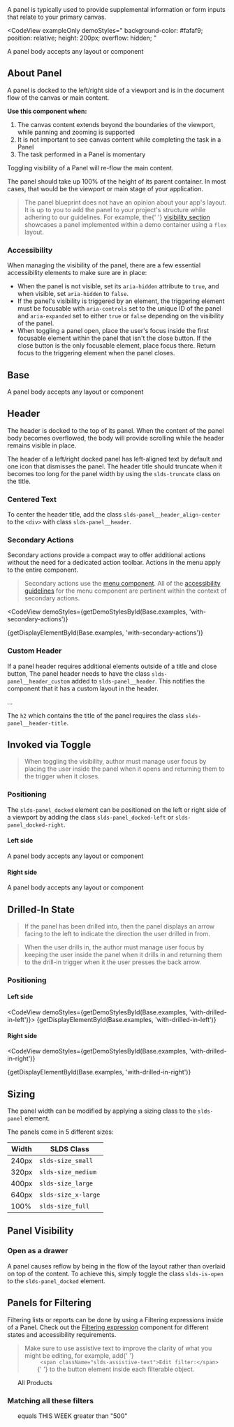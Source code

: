 
<div className="doc lead">
  A panel is typically used to provide supplemental information or form inputs
  that relate to your primary canvas.
</div>

<CodeView
  exampleOnly
  demoStyles="
    background-color: #fafaf9;
    position: relative;
    height: 200px;
    overflow: hidden;
  "
>
  <Panel size="medium" title="Panel Header" docked="left" invoke="toggle">
    A panel body accepts any layout or component
  </Panel>
</CodeView>

## About Panel

A panel is docked to the left/right side of a viewport and is in the document flow of the canvas or main content.

**Use this component when:**

1.  The canvas content extends beyond the boundaries of the viewport, while panning and zooming is supported
2.  It is not important to see canvas content while completing the task in a Panel
3.  The task performed in a Panel is momentary

Toggling visibility of a Panel will re-flow the main content.

The panel should take up 100% of the height of its parent container. In most cases, that would be the viewport or main stage of your application.

<Blockquote type="note" header="Implementation Note">
  <p>
    The panel blueprint does not have an opinion about your app's layout. It is
    up to you to add the panel to your project's structure while adhering to our
    guidelines. For example, the{' '}
    <a href="#Panel-Visibility">visibility section</a> showcases a panel
    implemented within a demo container using a <code>flex</code> layout.
  </p>
</Blockquote>

### Accessibility

When managing the visibility of the panel, there are a few essential accessibility elements to make sure are in place:

- When the panel is not visible, set its `aria-hidden` attribute to `true`, and when visible, set `aria-hidden` to `false`.
- If the panel's visibility is triggered by an element, the triggering element must be focusable with `aria-controls` set to the unique ID of the panel and `aria-expanded` set to either `true` or `false` depending on the visibility of the panel.
- When toggling a panel open, place the user's focus inside the first focusable element within the panel that isn't the close button. If the close button is the only focusable element, place focus there. Return focus to the triggering element when the panel closes.

## Base

<Example title="Panel base">
  <CodeView
    demoStyles="
      background-color: #fafaf9;
      position: relative;
      height: 600px;
      overflow: hidden;
  "
  >
    <Panel size="medium" title="Panel Header" docked="left" invoke="toggle">
      A panel body accepts any layout or component
    </Panel>
  </CodeView>
</Example>

## Header

The header is docked to the top of its panel. When the content of the panel body becomes overflowed, the body will provide scrolling while the header remains visible in place.

The header of a left/right docked panel has left-aligned text by default and one icon that dismisses the panel. The header title should truncate when it becomes too long for the panel width by using the `slds-truncate` class on the title.

<Example title="Panel base - header">
  <CodeView
    demoStyles="
      background-color: #fafaf9;
      position: relative;
      height: 50px;
      overflow: hidden;
  "
  >
    <Panel size="medium" title="Panel Header" docked="left" invoke="toggle" />
  </CodeView>
</Example>

### Centered Text

To center the header title, add the class `slds-panel__header_align-center` to the `<div>` with class `slds-panel__header`.

<Example title="Panel base - header">
  <CodeView
    demoStyles="
      background-color: #fafaf9;
      position: relative;
      height: 50px;
      overflow: hidden;
  "
  >
    <Panel
      size="medium"
      title="Panel Header"
      docked="left"
      invoke="toggle"
      hasCenterTitle
    />
  </CodeView>
</Example>

### Secondary Actions

Secondary actions provide a compact way to offer additional actions without the need for a dedicated action toolbar. Actions in the menu apply to the entire component.

<Blockquote type="a11y" header="Accessibility Requirement">
  <p>
    Secondary actions use the <a href="/components/menus/#Accessibility">menu component</a>. All of the <a href="/components/menus/#Accessibility">accessibility guidelines</a> for the menu component are pertinent within the context of secondary actions.
  </p>
</Blockquote>

<CodeView
  demoStyles={getDemoStylesById(Base.examples, 'with-secondary-actions')}
>
  {getDisplayElementById(Base.examples, 'with-secondary-actions')}
</CodeView>

### Custom Header

If a panel header requires additional elements outside of a title and close button, The panel header needs to have the class `slds-panel__header_custom` added to `slds-panel__header`. This notifies the component that it has a custom layout in the header.

<CodeBlock toggleCode={false}>
  <div className="slds-panel__header slds-panel__header_custom">...</div>
</CodeBlock>

The `h2` which contains the title of the panel requires the class `slds-panel__header-title`.

## Invoked via Toggle

<Blockquote type="a11y" header="Accessibility Requirement">
  <p>
    When toggling the visibility, author must manage user focus by placing the
    user inside the panel when it opens and returning them to the trigger when
    it closes.
  </p>
</Blockquote>

### Positioning

The `slds-panel_docked` element can be positioned on the left or right side of a viewport by adding the class `slds-panel_docked-left` or `slds-panel_docked-right`.

#### Left side

<Example title="Panel base - left dock toggle">
  <CodeView
    demoStyles="
      background-color: #fafaf9;
      position: relative;
      height: 200px;
      overflow: hidden;
  "
  >
    <Panel size="medium" title="Panel Header" docked="left" invoke="toggle">
      A panel body accepts any layout or component
    </Panel>
  </CodeView>
</Example>

#### Right side

<Example title="Panel base - right dock toggle">
  <CodeView
    demoStyles="
      background-color: #fafaf9;
      position: relative;
      height: 200px;
      overflow: hidden;
  "
  >
    <Panel size="medium" title="Panel Header" docked="right" invoke="toggle">
      A panel body accepts any layout or component
    </Panel>
  </CodeView>
</Example>

## Drilled-In State

<Blockquote type="note" header="Design Note">
  <p>
    If the panel has been drilled into, then the panel displays an arrow facing
    to the left to indicate the direction the user drilled in from.
  </p>
</Blockquote>

<Blockquote type="a11y" header="Accessibility Requirement">
  <p>
    When the user drills in, the author must manage user focus by keeping the
    user inside the panel when it drills in and returning them to the drill-in
    trigger when it the user presses the back arrow.
  </p>
</Blockquote>

### Positioning

#### Left side

<CodeView demoStyles={getDemoStylesById(Base.examples, 'with-drilled-in-left')}>
  {getDisplayElementById(Base.examples, 'with-drilled-in-left')}
</CodeView>

#### Right side

<CodeView
  demoStyles={getDemoStylesById(Base.examples, 'with-drilled-in-right')}
>
  {getDisplayElementById(Base.examples, 'with-drilled-in-right')}
</CodeView>

## Sizing

The panel width can be modified by applying a sizing class to the `slds-panel` element.

The panels come in 5 different sizes:

| Width | SLDS Class          |
| ----- | ------------------- |
| 240px | `slds-size_small`   |
| 320px | `slds-size_medium`  |
| 400px | `slds-size_large`   |
| 640px | `slds-size_x-large` |
| 100%  | `slds-size_full`    |

## Panel Visibility

### Open as a drawer

A panel causes reflow by being in the flow of the layout rather than overlaid on top of the content. To achieve this, simply toggle the class `slds-is-open` to the `slds-panel_docked` element.

<CodeView>
  <PanelPlayground drawer />
</CodeView>

## Panels for Filtering

Filtering lists or reports can be done by using a Filtering expressions inside of a Panel. Check out the [Filtering expression](/components/expression/#filtering) component for different states and accessibility requirements.

<Blockquote type="a11y" header="Accessibility Requirement">
  <p>
    Make sure to use assistive text to improve the clarity of what you might be
    editing, for example, add{' '}
    <code>
     &lt;span className="slds-assistive-text"&gt;Edit filter:&lt;/span&gt;
    </code>{' '}
    to the button element inside each filterable object.
  </p>
</Blockquote>

<CodeView>
  <PanelPlayground
    size="medium"
    title="Filter"
    docked="right"
    invoke="toggle"
    icon="filterList"
    iconTitle="Toggle filter panel"
    drawer
  >
    <Filters>
      <ol className="slds-list_vertical slds-list_vertical-space">
        <FilterObject type="Show Me">All Products</FilterObject>
      </ol>
      <h3 className="slds-text-body_small slds-m-vertical_x-small">
        Matching all these filters
      </h3>
      <ol className="slds-list_vertical slds-list_vertical-space">
        <FilterObject type="Created Date" removable>
          equals THIS WEEK
        </FilterObject>
        <FilterObject type="List Price" removable>
          greater than "500"
        </FilterObject>
      </ol>
      <FiltersFooter />
    </Filters>
  </PanelPlayground>
</CodeView>
